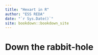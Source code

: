 ```yaml
--- 
title: "Hexart in R"
author: "ESS REDA"
date: "`r Sys.Date()`"
site: bookdown::bookdown_site
---
```


# Down the rabbit-hole

